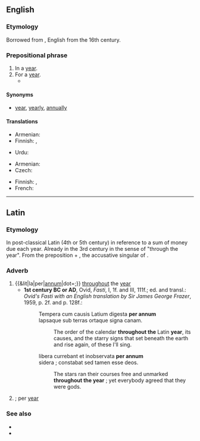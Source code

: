 ==English==

===Etymology===
Borrowed from {{bor|en|LL.|per annum}}, English from the 16th century.

===Prepositional phrase===
{{en-PP}}

# In a [[year]].
# For a [[year]].
#* {{quote-journal |en |journal=International Review of Agricultural Economics |volume=9 |year=1918 |page=917 |text=Areas of no more than ten acres of crown land may be granted as ''bee-arms'' on annual licenses, the rent being one shilling an acre '''per annum'''.}}

====Synonyms====
* {{l|en|per}} [[year]], [[yearly]], [[annually]]

====Translations====
{{trans-top|in a year}}
* Armenian: {{t+|hy|տարեկան}}
* Finnish: {{t+|fi|vuosittain}}, {{t|fi|[[joka]] [[vuosi]]}}
{{trans-mid}}
* Urdu: {{t|ur|سالانہ|tr=Salanaa|sc=ur-Arab}}
{{trans-bottom}}

{{trans-top|for each year}}
* Armenian: {{t+|hy|տարեկան}}
* Czech: {{t+|cs|ročně}}
{{trans-mid}}
* Finnish: {{t+|fi|vuosittain}}, {{t+|fi|vuosi|alt=vuodessa}}
* French: {{t|fr|par an}}
{{trans-bottom}}

----

==Latin==

===Etymology===
In post-classical Latin (4th or 5th century) in reference to a sum of money due each year.
Already in the 3rd century in the sense of "through the year". From the preposition {{m|la|per||through; during}} + {{m|la|annum}}, the accusative singular of {{m|la|annus||year}}.

===Adverb===
{{la-adv|[[per]] [[annus|annum]]|-}}

# {{&lit|la|per|[[annus|annum]]|dot=;}} [[throughout]] the [[year]]
#* '''1st century BC or AD''', Ovid, ''Fasti'', I, 1f. and III, 111f.; ed. and transl.: ''Ovid's Fasti with an English translation by Sir James George Frazer'', 1959, p. 2f. and p. 128f.:
#*: Tempera cum causis Latium digesta '''per annum'''<br /> lapsaque sub terras ortaque signa canam.
#*:: The order of the calendar '''throughout the''' Latin '''year''', its causes, and the starry signs that set beneath the earth and rise again, of these I'll sing.
#*: libera currebant et inobservata '''per annum'''<br /> sidera ; constabat sed tamen esse deos.
#*:: The stars ran their courses free and unmarked '''throughout the year''' ; yet everybody agreed that they were gods.
# {{lb|la|proscribed}} {{l|en|per annum}}; per [[year]]

===See also===
* {{l|la|annales}}
* {{l|la|prō annō}}